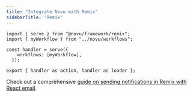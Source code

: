 ```yaml
---
title: "Integrate Novu with Remix"
sidebarTitle: "Remix"
---
```


```tsx
import { serve } from "@novu/framework/remix";
import { myWorkflow } from "../novu/workflows";

const handler = serve({
    workflows: [myWorkflow],
  });
  
export { handler as action, handler as loader };
```

Check out a comprehensive [guide on sending notifications in Remix with React email](/guides/framework-guides/echo-remix).

